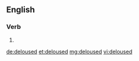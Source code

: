 ==English==

===Verb===
{{head|en}}

# {{en-past of|delouse}}

[[de:deloused]]
[[et:deloused]]
[[mg:deloused]]
[[vi:deloused]]